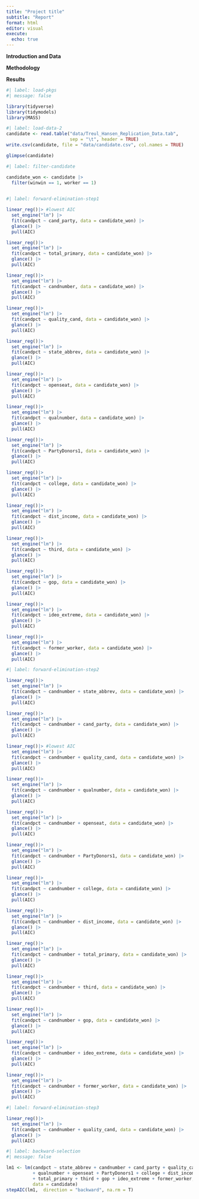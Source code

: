 ```yaml
---
title: "Project title"
subtitle: "Report"
format: html
editor: visual
execute:
  echo: true
---
```


**Introduction and Data**

**Methodology**

**Results**

```r
#| label: load-pkgs
#| message: false

library(tidyverse)
library(tidymodels)
library(MASS)
```

```r
#| label: load-data-2
candidate <- read.table("data/Treul_Hansen_Replication_Data.tab", 
                        sep = "\t", header = TRUE)
write.csv(candidate, file = "data/candidate.csv", col.names = TRUE)

glimpse(candidate)
```

```r
#| label: filter-candidate 

candidate_won <- candidate |>
  filter(winwin == 1, worker == 1)
  
```

```r
#| label: forward-elimination-step1

linear_reg()|> #lowest AIC
  set_engine("lm") |>
  fit(candpct ~ cand_party, data = candidate_won) |>
  glance() |>
  pull(AIC) 

linear_reg()|>
  set_engine("lm") |>
  fit(candpct ~ total_primary, data = candidate_won) |>
  glance() |>
  pull(AIC)

linear_reg()|>
  set_engine("lm") |>
  fit(candpct ~ candnumber, data = candidate_won) |>
  glance() |>
  pull(AIC)

linear_reg()|>
  set_engine("lm") |>
  fit(candpct ~ quality_cand, data = candidate_won) |>
  glance() |>
  pull(AIC)

linear_reg()|>
  set_engine("lm") |>
  fit(candpct ~ state_abbrev, data = candidate_won) |>
  glance() |>
  pull(AIC)

linear_reg()|>
  set_engine("lm") |>
  fit(candpct ~ openseat, data = candidate_won) |>
  glance() |>
  pull(AIC)

linear_reg()|>
  set_engine("lm") |>
  fit(candpct ~ qualnumber, data = candidate_won) |>
  glance() |>
  pull(AIC)

linear_reg()|>
  set_engine("lm") |>
  fit(candpct ~ PartyDonors1, data = candidate_won) |>
  glance() |>
  pull(AIC)

linear_reg()|>
  set_engine("lm") |>
  fit(candpct ~ college, data = candidate_won) |>
  glance() |>
  pull(AIC)

linear_reg()|>
  set_engine("lm") |>
  fit(candpct ~ dist_income, data = candidate_won) |>
  glance() |>
  pull(AIC)

linear_reg()|>
  set_engine("lm") |>
  fit(candpct ~ third, data = candidate_won) |>
  glance() |>
  pull(AIC)

linear_reg()|>
  set_engine("lm") |>
  fit(candpct ~ gop, data = candidate_won) |>
  glance() |>
  pull(AIC)

linear_reg()|>
  set_engine("lm") |>
  fit(candpct ~ ideo_extreme, data = candidate_won) |>
  glance() |>
  pull(AIC)

linear_reg()|>
  set_engine("lm") |>
  fit(candpct ~ former_worker, data = candidate_won) |>
  glance() |>
  pull(AIC)
```

```r
#| label: forward-elimination-step2

linear_reg()|>
  set_engine("lm") |>
  fit(candpct ~ candnumber + state_abbrev, data = candidate_won) |>
  glance() |>
  pull(AIC)

linear_reg()|>
  set_engine("lm") |>
  fit(candpct ~ candnumber + cand_party, data = candidate_won) |>
  glance() |>
  pull(AIC)

linear_reg()|> #lowest AIC
  set_engine("lm") |>
  fit(candpct ~ candnumber + quality_cand, data = candidate_won) |>
  glance() |>
  pull(AIC)

linear_reg()|>
  set_engine("lm") |>
  fit(candpct ~ candnumber + qualnumber, data = candidate_won) |>
  glance() |>
  pull(AIC)

linear_reg()|>
  set_engine("lm") |>
  fit(candpct ~ candnumber + openseat, data = candidate_won) |>
  glance() |>
  pull(AIC)

linear_reg()|>
  set_engine("lm") |>
  fit(candpct ~ candnumber + PartyDonors1, data = candidate_won) |>
  glance() |>
  pull(AIC)

linear_reg()|>
  set_engine("lm") |>
  fit(candpct ~ candnumber + college, data = candidate_won) |>
  glance() |>
  pull(AIC)

linear_reg()|>
  set_engine("lm") |>
  fit(candpct ~ candnumber + dist_income, data = candidate_won) |>
  glance() |>
  pull(AIC)

linear_reg()|>
  set_engine("lm") |>
  fit(candpct ~ candnumber + total_primary, data = candidate_won) |>
  glance() |>
  pull(AIC)

linear_reg()|>
  set_engine("lm") |>
  fit(candpct ~ candnumber + third, data = candidate_won) |>
  glance() |>
  pull(AIC)

linear_reg()|>
  set_engine("lm") |>
  fit(candpct ~ candnumber + gop, data = candidate_won) |>
  glance() |>
  pull(AIC)

linear_reg()|>
  set_engine("lm") |>
  fit(candpct ~ candnumber + ideo_extreme, data = candidate_won) |>
  glance() |>
  pull(AIC)

linear_reg()|>
  set_engine("lm") |>
  fit(candpct ~ candnumber + former_worker, data = candidate_won) |>
  glance() |>
  pull(AIC)
```

```r
#| label: forward-elimination-step3

linear_reg()|> 
  set_engine("lm") |>
  fit(candpct ~ candnumber + quality_cand, data = candidate_won) |>
  glance() |>
  pull(AIC)

```
```r
#| label: backward-selection 
#| message: false

lm1 <- lm(candpct ~ state_abbrev + candnumber + cand_party + quality_cand
          + qualnumber + openseat + PartyDonors1 + college + dist_income
          + total_primary + third + gop + ideo_extreme + former_worker, 
          data = candidate)
stepAIC(lm1,  direction = "backward", na.rm = T) 
```

